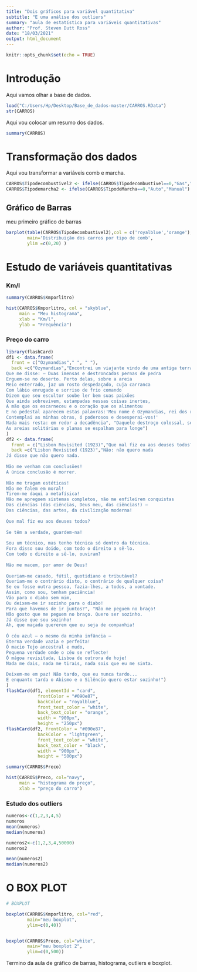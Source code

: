 ```yaml
---
title: "Dois gráficos para variável quantitativa"
subtitle: "E uma análise dos outliers"
summary: "aula de estatística para variáveis quantitativas"
author: "Prof. Steven Dutt Ross"
date: "18/03/2021"
output: html_document
---
```



```r
knitr::opts_chunk$set(echo = TRUE)
```

# Introdução

Aqui vamos olhar a base de dados.

```r
load("C:/Users/Hp/Desktop/Base_de_dados-master/CARROS.RData")
str(CARROS)
```

Aqui vou colocar um resumo dos dados.

```r
summary(CARROS)
```

# Transformação dos dados

Aqui vou transformar a variáveis comb e marcha.

```r

CARROS$Tipodecombustivel2 <- ifelse(CARROS$Tipodecombustivel==0,"Gas","Alc")
CARROS$Tipodemarcha2 <- ifelse(CARROS$TipodeMarcha==0,"Auto","Manual")

```

## Gráfico de Barras

meu primeiro gráfico de barras

```r
barplot(table(CARROS$Tipodecombustivel2),col = c('royalblue','orange'),
        main='Distribuição dos carros por tipo de comb',
        ylim =c(0,20) )

```

# Estudo de variáveis quantitativas

### Km/l

```r
summary(CARROS$Kmporlitro)

hist(CARROS$Kmporlitro, col = "skyblue",
     main = "Meu histograma",
     xlab = "Km/l",
     ylab = "Frequência")

```

### Preço do carro

```r
library(flashCard)
df1 <- data.frame(
  front = c("Ozymandias"," ", " "),
  back =c("Ozymandias","Encontrei um viajante vindo de uma antiga terra  
Que me disse: — Duas imensas e destroncadas pernas de pedra
Erguem-se no deserto. Perto delas, sobre a areia
Meio enterrado, jaz um rosto despedaçado, cuja carranca
Com lábio enrugado e sorriso de frio comando
Dizem que seu escultor soube ler bem suas paixões
Que ainda sobrevivem, estampadas nessas coisas inertes,
A mão que os escarneceu e o coração que os alimentou
E no pedestal aparecem estas palavras:'Meu nome é Ozymandias, rei dos reis:   
Contemplai as minhas obras, ó poderosos e desesperai-vos!'
Nada mais resta: em redor a decadência", "Daquele destroço colossal, sem limite e vazio
As areias solitárias e planas se espalham para longe")
)
df2 <- data.frame(
  front = c("Lisbon Revisited (1923)","Que mal fiz eu aos deuses todos?","Queriam-me casado, fútil, quotidiano e tributável?"),
  back =c("Lisbon Revisited (1923)","Não: não quero nada
Já disse que não quero nada.
 
Não me venham com conclusões!
A única conclusão é morrer.
 
Não me tragam estéticas!
Não me falem em moral!
Tirem-me daqui a metafísica!
Não me apregoem sistemas completos, não me enfileirem conquistas
Das ciências (das ciências, Deus meu, das ciências!) —
Das ciências, das artes, da civilização moderna!
 
Que mal fiz eu aos deuses todos?
 
Se têm a verdade, guardem-na!
 
Sou um técnico, mas tenho técnica só dentro da técnica.
Fora disso sou doido, com todo o direito a sê-lo.
Com todo o direito a sê-lo, ouviram?
 
Não me macem, por amor de Deus!
 
Queriam-me casado, fútil, quotidiano e tributável?
Queriam-me o contrário disto, o contrário de qualquer coisa?
Se eu fosse outra pessoa, fazia-lhes, a todos, a vontade.
Assim, como sou, tenham paciência!
Vão para o diabo sem mim,
Ou deixem-me ir sozinho para o diabo!
Para que havemos de ir juntos?", "Não me peguem no braço!
Não gosto que me peguem no braço. Quero ser sozinho.
Já disse que sou sozinho!
Ah, que maçada quererem que eu seja de companhia!
 
Ó céu azul — o mesmo da minha infância —
Eterna verdade vazia e perfeita!
Ó macio Tejo ancestral e mudo,
Pequena verdade onde o céu se reflecte!
Ó mágoa revisitada, Lisboa de outrora de hoje!
Nada me dais, nada me tirais, nada sois que eu me sinta.
 
Deixem-me em paz! Não tardo, que eu nunca tardo...
E enquanto tarda o Abismo e o Silêncio quero estar sozinho!")
)
flashCard(df1, elementId = "card", 
            frontColor = "#090e87",
            backColor = "royalblue",
            front_text_color = "white",
            back_text_color = "orange",
            width = "900px",
            height = "250px")
flashCard(df2, frontColor = "#090e87",
            backColor = "lightgreen",
            front_text_color = "white",
            back_text_color = "black",
            width = "900px",
            height = "500px")
```


```r
summary(CARROS$Preco)

hist(CARROS$Preco, col="navy",
     main = "histograma do preço",
     xlab = "preço do carro")
```

### Estudo dos outliers

```r
numeros<-c(1,2,3,4,5)
numeros
mean(numeros)
median(numeros)

numeros2<-c(1,2,3,4,50000)
numeros2

mean(numeros2)
median(numeros2)
```

# O BOX PLOT

```r
# BOXPLOT

boxplot(CARROS$Kmporlitro, col="red",
        main="meu boxplot",
        ylim=c(0,40))


boxplot(CARROS$Preco, col="white",
        main="meu boxplot 2",
        ylim=c(0,500))

```


Termino da aula de gráfico de barras, histograma, outliers e boxplot.











